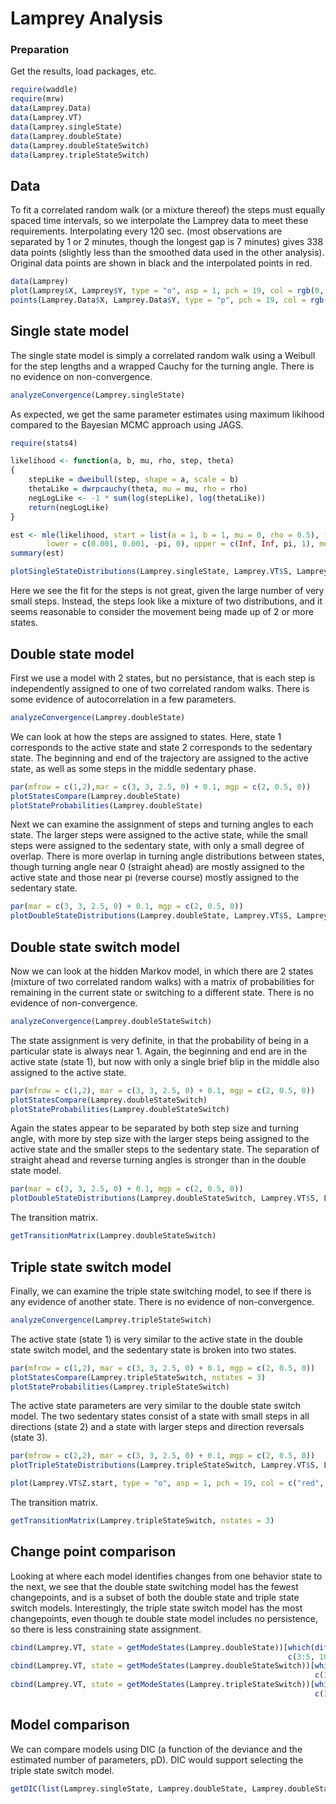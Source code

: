 Lamprey Analysis
========================================================

### Preparation
Get the results, load packages, etc.
```r
require(waddle)
require(mrw)
data(Lamprey.Data)
data(Lamprey.VT)
data(Lamprey.singleState)
data(Lamprey.doubleState)
data(Lamprey.doubleStateSwitch)
data(Lamprey.tripleStateSwitch)
```


Data
-------------------------

To fit a correlated random walk (or a mixture thereof) the steps must equally spaced time intervals, so we interpolate the Lamprey data to meet these requirements. Interpolating every 120 sec. (most observations are separated by 1 or 2 minutes, though the longest gap is 7 minutes) gives 338 data points (slightly less than the smoothed data used in the other analysis). Original data points are shown in black and the interpolated points in red.
```r
data(Lamprey)
plot(Lamprey$X, Lamprey$Y, type = "o", asp = 1, pch = 19, col = rgb(0, 0, 0, 0.3), xlab = "X", ylab = "Y")
points(Lamprey.Data$X, Lamprey.Data$Y, type = "p", pch = 19, col = rgb(1, 0, 0, 0.5))
```

Single state model
-------------------------
The single state model is simply a correlated random walk using a Weibull for the step lengths and a wrapped Cauchy for the turning angle. There is no evidence on non-convergence.
```r
analyzeConvergence(Lamprey.singleState)
```
 
As expected, we get the same parameter estimates using maximum likihood compared to the Bayesian MCMC approach using JAGS.
```r
require(stats4)

likelihood <- function(a, b, mu, rho, step, theta)
{
	stepLike = dweibull(step, shape = a, scale = b)
	thetaLike = dwrpcauchy(theta, mu = mu, rho = rho)
	negLogLike <- -1 * sum(log(stepLike), log(thetaLike))
	return(negLogLike)
}

est <- mle(likelihood, start = list(a = 1, b = 1, mu = 0, rho = 0.5), fixed = list(step = Lamprey.VT$S, theta = Lamprey.VT$Theta),
		lower = c(0.001, 0.001, -pi, 0), upper = c(Inf, Inf, pi, 1), method = "L-BFGS-B")
summary(est)

plotSingleStateDistributions(Lamprey.singleState, Lamprey.VT$S, Lamprey.VT$Theta)
```

Here we see the fit for the steps is not great, given the large number of very small steps. Instead, the steps look like a mixture of two distributions, and it seems reasonable to consider the movement being made up of 2 or more states. 

Double state model
-------------------------
First we use a model with 2 states, but no persistance, that is each step is independently assigned to one of two correlated random walks. There is some evidence of autocorrelation in a few parameters.

```r
analyzeConvergence(Lamprey.doubleState)
```

We can look at how the steps are assigned to states. Here, state 1 corresponds to the active state and state 2 corresponds to the sedentary state. The beginning and end of the trajectory are assigned to the active state, as well as some steps in the middle sedentary phase.
```r
par(mfrow = c(1,2),mar = c(3, 3, 2.5, 0) + 0.1, mgp = c(2, 0.5, 0))
plotStatesCompare(Lamprey.doubleState)
plotStateProbabilities(Lamprey.doubleState)
```

Next we can examine the assignment of steps and turning angles to each state. The larger steps were assigned to the active state, while the small steps were assigned to the sedentary state, with only a small degree of overlap. There is more overlap in turning angle distributions between states, though turning angle near 0 (straight ahead) are mostly assigned to the active state and those near pi (reverse course) mostly assigned to the sedentary state.
```r
par(mar = c(3, 3, 2.5, 0) + 0.1, mgp = c(2, 0.5, 0))
plotDoubleStateDistributions(Lamprey.doubleState, Lamprey.VT$S, Lamprey.VT$Theta)
```

Double state switch model
-------------------------
Now we can look at the hidden Markov model, in which there are 2 states (mixture of two correlated random walks) with a matrix of probabilities for remaining in the current state or switching to a different state. There is no evidence of non-convergence.

```r
analyzeConvergence(Lamprey.doubleStateSwitch)
```

The state assignment is very definite, in that the probability of being in a particular state is always near 1. Again, the beginning and end are in the active state (state 1), but now with only a single brief blip in the middle also assigned to the active state.

```r
par(mfrow = c(1,2), mar = c(3, 3, 2.5, 0) + 0.1, mgp = c(2, 0.5, 0))
plotStatesCompare(Lamprey.doubleStateSwitch)
plotStateProbabilities(Lamprey.doubleStateSwitch)
```

Again the states appear to be separated by both step size and turning angle, with more by step size with the larger steps being assigned to the active state and the smaller steps to the sedentary state. The separation of straight ahead and reverse turning angles is stronger than in the double state model.

```r
par(mar = c(3, 3, 2.5, 0) + 0.1, mgp = c(2, 0.5, 0))
plotDoubleStateDistributions(Lamprey.doubleStateSwitch, Lamprey.VT$S, Lamprey.VT$Theta)
```

The transition matrix.
```r
getTransitionMatrix(Lamprey.doubleStateSwitch)
```

Triple state switch model
-------------------------
Finally, we can examine the triple state switching model, to see if there is any evidence of another state. There is no evidence of non-convergence.
```r
analyzeConvergence(Lamprey.tripleStateSwitch)
```

The active state (state 1) is very similar to the active state in the double state switch model, and the sedentary state is broken into two states.

```r
par(mfrow = c(1,2), mar = c(3, 3, 2.5, 0) + 0.1, mgp = c(2, 0.5, 0))
plotStatesCompare(Lamprey.tripleStateSwitch, nstates = 3)
plotStateProbabilities(Lamprey.tripleStateSwitch)
```

The active state parameters are very similar to the double state switch model. The two sedentary states consist of a state with small steps in all directions (state 2) and a state with larger steps and direction reversals (state 3).

```r
par(mfrow = c(2,2), mar = c(3, 3, 2.5, 0) + 0.1, mgp = c(2, 0.5, 0))
plotTripleStateDistributions(Lamprey.tripleStateSwitch, Lamprey.VT$S, Lamprey.VT$Theta)
```

```r
plot(Lamprey.VT$Z.start, type = "o", asp = 1, pch = 19, col = c("red", "blue", "yellow")[getModeStates(Lamprey.tripleStateSwitch)], xlab = "X", ylab = "Y")
```

The transition matrix.
```r
getTransitionMatrix(Lamprey.tripleStateSwitch, nstates = 3)
```

Change point comparison
-------------------------
Looking at where each model identifies changes from one behavior state to the next, we see that the double state switching model has the fewest changepoints, and is a subset of both the double state and triple state switch models. Interestingly, the triple state switch model has the most changepoints, even though te double state model includes no persistence, so there is less constraining state assignment.
```r
cbind(Lamprey.VT, state = getModeStates(Lamprey.doubleState))[which(diff(getModeStates(Lamprey.doubleState)) != 0), 
                                                              c(3:5, 10:12)]
cbind(Lamprey.VT, state = getModeStates(Lamprey.doubleStateSwitch))[which(diff(getModeStates(Lamprey.doubleStateSwitch)) != 0), 
                                                                    c(3:5, 10:12)]
cbind(Lamprey.VT, state = getModeStates(Lamprey.tripleStateSwitch))[which(diff(getModeStates(Lamprey.tripleStateSwitch)) != 0), 
                                                                    c(3:5, 10:12)]
```

Model comparison
-------------------------
We can compare models using DIC (a function of the deviance and the estimated number of parameters, pD). DIC would support selecting the triple state switch model.
```r
getDIC(list(Lamprey.singleState, Lamprey.doubleState, Lamprey.doubleStateSwitch, Lamprey.tripleStateSwitch))
```
